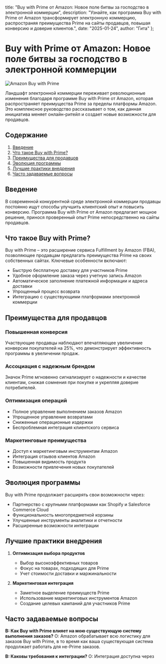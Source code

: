   title: "Buy with Prime от Amazon: Новое поле битвы за господство в электронной коммерции",
  description: "Узнайте, как программа Buy with Prime от Amazon трансформирует электронную коммерцию, распространяя преимущества Prime на сайты продавцов, повышая конверсию и доверие клиентов.",
  date: "2025-01-24",
  author: "Гита"
};

# Buy with Prime от Amazon: Новое поле битвы за господство в электронной коммерции

![Amazon Buy with Prime](/images/blog/amazon-buy-with-prime.jpeg)

Ландшафт электронной коммерции переживает революционные изменения благодаря программе Buy with Prime от Amazon, которая распространяет преимущества Prime за пределы платформы Amazon. Это комплексное руководство рассказывает о том, как данная инициатива меняет онлайн-ритейл и создает новые возможности для продавцов.

## Содержание

1. [Введение](#введение)
2. [Что такое Buy with Prime?](#что-такое-buy-with-prime)
3. [Преимущества для продавцов](#преимущества-для-продавцов)
4. [Эволюция программы](#эволюция-программы)
5. [Лучшие практики внедрения](#лучшие-практики-внедрения)
6. [Часто задаваемые вопросы](#часто-задаваемые-вопросы)

## Введение

В современной конкурентной среде электронной коммерции продавцы постоянно ищут способы улучшить клиентский опыт и повысить конверсию. Программа Buy with Prime от Amazon предлагает мощное решение, принося проверенный опыт Prime непосредственно на сайты продавцов.

## Что такое Buy with Prime?

Buy with Prime – это расширение сервиса Fulfillment by Amazon (FBA), позволяющее продавцам предлагать преимущества Prime на своих собственных сайтах. Ключевые особенности включают:

- Быструю бесплатную доставку для участников Prime
- Удобное оформление заказа через учетную запись Amazon
- Автоматическое заполнение платежной информации и адреса доставки
- Упрощенный процесс возврата
- Интеграцию с существующими платформами электронной коммерции

## Преимущества для продавцов

### Повышенная конверсия
Участвующие продавцы наблюдают впечатляющее увеличение конверсии покупателей на 25%, что демонстрирует эффективность программы в увеличении продаж.

### Ассоциация с надежным брендом
Значок Prime мгновенно сигнализирует о надежности и качестве клиентам, снижая сомнения при покупке и укрепляя доверие потребителей.

### Оптимизация операций
- Полное управление выполнением заказов Amazon
- Упрощенное управление возвратами
- Сниженные операционные издержки
- Беспроблемная интеграция клиентского сервиса

### Маркетинговые преимущества
- Доступ к маркетинговым инструментам Amazon
- Интеграция отзывов клиентов Amazon
- Повышенная видимость продукта
- Возможности привлечения новых покупателей

## Эволюция программы

Buy with Prime продолжает расширять свои возможности через:

- Партнерство с крупными платформами как Shopify и Salesforce Commerce Cloud
- Функциональность многопредметной корзины
- Улучшенные инструменты аналитики и отчетности
- Расширенные возможности интеграции

## Лучшие практики внедрения

1. **Оптимизация выбора продуктов**
   - Выбор высокоэффективных товаров
   - Фокус на товарах, подходящих для Prime
   - Учет стоимости доставки и маржинальности

2. **Маркетинговая интеграция**
   - Заметное выделение преимуществ Prime
   - Использование маркетинговых инструментов Amazon
   - Создание целевых кампаний для участников Prime

## Часто задаваемые вопросы

**В: Как Buy with Prime влияет на мою существующую систему выполнения заказов?**
О: Amazon обрабатывает всю логистику для заказов Buy with Prime, в то время как ваша существующая система продолжает работать для не-Prime заказов.

**В: Каковы требования к интеграции?**
О: Интеграция доступна через